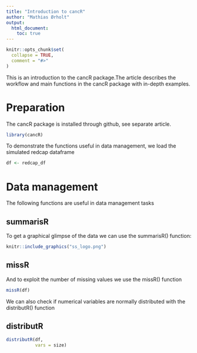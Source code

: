 ```yaml
---
title: "Introduction to cancR"
author: "Mathias Ørholt"
output:
  html_document:
    toc: true
---
```


```r
knitr::opts_chunk$set(
  collapse = TRUE,
  comment = "#>"
)
```

This is an introduction to the cancR package.The article describes the workflow and main functions in the cancR package with in-depth examples. 

# Preparation

The cancR package is installed through github, see separate article.

```r
library(cancR)
```

To demonstrate the functions useful in data management, we load the simulated redcap dataframe

```r
df <- redcap_df
```

# Data management

The following functions are useful in data management tasks

## summarisR

To get a graphical glimpse of the data we can use the summarisR() function:

```r
knitr::include_graphics("ss_logo.png")
```

## missR
And to exploit the number of missing values we use the missR() function

```r
missR(df)
```


We can also check if numerical variables are normally distributed with the distributR() function

## distributR

```r
distributR(df,
           vars = size)
```

